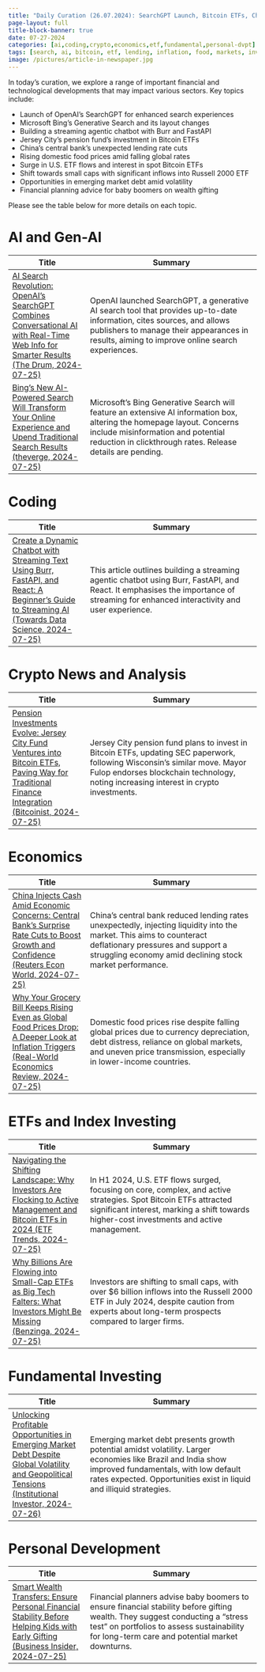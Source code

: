 ```yaml
---
title: "Daily Curation (26.07.2024): SearchGPT Launch, Bitcoin ETFs, China's Economic Moves, and Rising Small Cap Investments"
page-layout: full
title-block-banner: true
date: 07-27-2024
categories: [ai,coding,crypto,economics,etf,fundamental,personal-dvpt]
tags: [search, ai, bitcoin, etf, lending, inflation, food, markets, investments, volatility]
image: /pictures/article-in-newspaper.jpg
---
```


In today's curation, we explore a range of important financial and technological developments that may impact various sectors. Key topics include:

- Launch of OpenAI's SearchGPT for enhanced search experiences
- Microsoft Bing's Generative Search and its layout changes
- Building a streaming agentic chatbot with Burr and FastAPI
- Jersey City's pension fund's investment in Bitcoin ETFs
- China's central bank's unexpected lending rate cuts
- Rising domestic food prices amid falling global rates
- Surge in U.S. ETF flows and interest in spot Bitcoin ETFs
- Shift towards small caps with significant inflows into Russell 2000 ETF
- Opportunities in emerging market debt amid volatility
- Financial planning advice for baby boomers on wealth gifting

Please see the table below for more details on each topic.



# AI and Gen-AI
| Title | Summary |
|-----|-----------|
| [AI Search Revolution: OpenAI's SearchGPT Combines Conversational AI with Real-Time Web Info for Smarter Results (The Drum, 2024-07-25)](https://www.thedrum.com/news/2024/07/25/openai-releases-prototype-searchgpt-generative-ai-powered-search-tool)   | OpenAI launched SearchGPT, a generative AI search tool that provides up-to-date information, cites sources, and allows publishers to manage their appearances in results, aiming to improve online search experiences. |
| [Bing's New AI-Powered Search Will Transform Your Online Experience and Upend Traditional Search Results (theverge, 2024-07-25)](https://lifehacker.com/tech/bing-ai-search)   | Microsoft's Bing Generative Search will feature an extensive AI information box, altering the homepage layout. Concerns include misinformation and potential reduction in clickthrough rates. Release details are pending. |

# Coding
| Title | Summary |
|-----|-----------|
| [Create a Dynamic Chatbot with Streaming Text Using Burr, FastAPI, and React: A Beginner's Guide to Streaming AI (Towards Data Science, 2024-07-25)](https://towardsdatascience.com/how-to-build-a-streaming-agent-with-burr-fastapi-and-react-e2459ef527a8?source=rss----7f60cf5620c9---4)   | This article outlines building a streaming agentic chatbot using Burr, FastAPI, and React. It emphasises the importance of streaming for enhanced interactivity and user experience. |

# Crypto News and Analysis
| Title | Summary |
|-----|-----------|
| [Pension Investments Evolve: Jersey City Fund Ventures into Bitcoin ETFs, Paving Way for Traditional Finance Integration (Bitcoinist, 2024-07-25)](https://coinspectator.com/newsbtc/2024/07/26/in-the-works-jersey-city-mayors-plan-to-introduce-bitcoin-etfs-into-pension-funds/)   | Jersey City pension fund plans to invest in Bitcoin ETFs, updating SEC paperwork, following Wisconsin's similar move. Mayor Fulop endorses blockchain technology, noting increasing interest in crypto investments. |

# Economics
| Title | Summary |
|-----|-----------|
| [China Injects Cash Amid Economic Concerns: Central Bank's Surprise Rate Cuts to Boost Growth and Confidence (Reuters Econ World, 2024-07-25)](https://www.reuters.com/world/china/china-central-bank-surprises-by-lending-again-lower-rates-2024-07-25/)   | China's central bank reduced lending rates unexpectedly, injecting liquidity into the market. This aims to counteract deflationary pressures and support a struggling economy amid declining stock market performance. |
| [Why Your Grocery Bill Keeps Rising Even as Global Food Prices Drop: A Deeper Look at Inflation Triggers (Real-World Economics Review, 2024-07-25)](https://rwer.wordpress.com/2024/07/25/why-do-domestic-food-prices-keep-going-up-when-global-prices-fall/)   | Domestic food prices rise despite falling global prices due to currency depreciation, debt distress, reliance on global markets, and uneven price transmission, especially in lower-income countries. |

# ETFs and Index Investing
| Title | Summary |
|-----|-----------|
| [Navigating the Shifting Landscape: Why Investors Are Flocking to Active Management and Bitcoin ETFs in 2024 (ETF Trends, 2024-07-25)](https://www.etftrends.com/u-s-etf-flows-investors-getting-polarized/)   | In H1 2024, U.S. ETF flows surged, focusing on core, complex, and active strategies. Spot Bitcoin ETFs attracted significant interest, marking a shift towards higher-cost investments and active management. |
| [Why Billions Are Flowing into Small-Cap ETFs as Big Tech Falters: What Investors Might Be Missing (Benzinga, 2024-07-25)](https://www.benzinga.com/markets/equities/24/07/39970069/investors-go-all-in-on-small-caps-pour-over-6-billion-into-russell-2000-etf-this-month-they-will)   | Investors are shifting to small caps, with over $6 billion inflows into the Russell 2000 ETF in July 2024, despite caution from experts about long-term prospects compared to larger firms. |

# Fundamental Investing
| Title | Summary |
|-----|-----------|
| [Unlocking Profitable Opportunities in Emerging Market Debt Despite Global Volatility and Geopolitical Tensions (Institutional Investor, 2024-07-26)](https://www.institutionalinvestor.com/article/2djkjeoxdz13ar7w9kkxs/innovation/opportunities-in-emerging-markets-amidst-volatility)   | Emerging market debt presents growth potential amidst volatility. Larger economies like Brazil and India show improved fundamentals, with low default rates expected. Opportunities exist in liquid and illiquid strategies. |

# Personal Development
| Title | Summary |
|-----|-----------|
| [Smart Wealth Transfers: Ensure Personal Financial Stability Before Helping Kids with Early Gifting (Business Insider, 2024-07-25)](https://www.businessinsider.com/boomers-who-want-pass-down-wealth-pass-stress-test-advisor-2024-7)   | Financial planners advise baby boomers to ensure financial stability before gifting wealth. They suggest conducting a "stress test" on portfolios to assess sustainability for long-term care and potential market downturns. |

